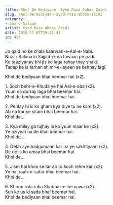 ```yaml
---
title: Khol De Bediyaan  Syed Raza Abbas Zaidi
slug: khol-de-bediyaan-syed-raza-abbas-zaidi
category: 
- Soz-o-Salaam
artist: Syed Raza Abbas Zaidi
date: 2016-11-07T19:42:41
id: 454
---
```


<p>Jo qaid ho ke chala kaarwan-e-Aal-e-Nabi.<br />
Nazar Sakina ki Sajjad-e-na tawaan pe padi.<br />
Ke taaziyanay bhi jis ko laga rahay thay shaki.<br />
Tadap ke is tarhan shimr-e-layeen se kehnay lagi.</p>
<p>Khol de bediyaan bhai beemar hai (x2).</p>
<p>1. Soch behr-e-Khuda ye hai Aal-e-aba (x2).<br />
Yuun na durray laga bhai beemar hai.<br />
Khol de bediyaan bhai beemar hai.</p>
<p>2. Pehlay hi is ko gham kya diye tu ne kam (x2).<br />
Ab na kar ye sitam bhai beemar hai.<br />
Khol de…</p>
<p>3. Kya milay ga tujhay is ko yuun maar ke (x2).<br />
Ye aziyyat na de bhai beemar hai.<br />
Khol de…</p>
<p>4. Dekh aye badgumaan kar na ye sakhtiyaan (x2).<br />
De de is ko amaa bhai beemar hai.<br />
Khol de…</p>
<p>5. Jism hai khoo se tar ab to kuch rehm kar (x2).<br />
Ye hai raah-e-safar bhai beemar hai.<br />
Khol de…</p>
<p>6. Khoon rota raha Shabbar-e-be nawa (x2).<br />
Sun ke us ki sada bhai beemar hai.<br />
Khol de bediyaan bhai beemar hai.</p>